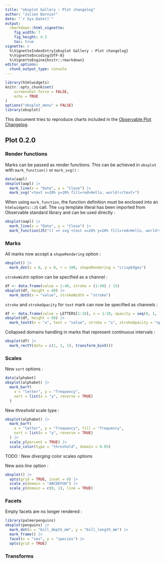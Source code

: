 ```yaml
---
title: "obsplot Gallery : Plot changelog"
author: "Julien Barnier"
date: "`r Sys.Date()`"
output:
  rmarkdown::html_vignette:
    fig_width: 7
    fig_height: 4.5
    toc: true
vignette: >
  %\VignetteIndexEntry{obsplot Gallery : Plot changelog}
  %\VignetteEncoding{UTF-8}
  %\VignetteEngine{knitr::rmarkdown}
editor_options: 
  chunk_output_type: console
---
```


```r
library(htmlwidgets)
knitr::opts_chunk$set(
    screenshot.force = FALSE,
    echo = TRUE
)
options("obsplot_menu" = FALSE)
library(obsplot)
```

This document tries to reproduce charts included in the [Observable Plot Changelog](https://github.com/observablehq/plot/blob/main/CHANGELOG.md).


## Plot 0.2.0

### Render functions

Marks can be passed as render functions. This can be achieved in `obsplot` with `mark_function()` or `mark_svg()` :

```r
data(aapl)
obsplot(aapl) |>
  mark_line(x = "Date", y = "Close") |>
  mark_svg("<text x=20% y=20% fill=red>Hello, world!</text>")
```

When using `mark_function`, the function definition must be enclosed into an `htmlwidgets::JS` call. The `svg` template literal has been imported from Observable standard library and can be used directly :

```r
obsplot(aapl) |>
  mark_line(x = "Date", y = "Close") |>
  mark_function(JS("() => svg`<text x=20% y=20% fill=red>Hello, world!</text>`"))
```

### Marks

All marks now accept a `shapeRendering` option :

```r
obsplot() |>
  mark_dot(x = 0, y = 0, r = 100, shapeRendering = "crispEdges")
```

`strokeWidth` option can be specified as a channel :
```r
df <- data.frame(value = 1:40, stroke = (1:40) / 15)
obsplot(df, height = 60) |>
  mark_dotX(x = "value", strokeWidth = "stroke")
```

`stroke` and `strokeOpacity` for `text` mark can now be specified as channels :

```r
df <- data.frame(value = LETTERS[1:10], x = 1:10, opacity = seq(0, 1, length.out = 10))
obsplot(df, height = 60) |>
  mark_textX(x = "x", text = "value", stroke = "x", strokeOpacity = "opacity")
```


Collapsed domains handling in marks that represent continuous intervals :

```r
obsplot(df) |>
  mark_rectY(data = c(1, 1, 1), transform_binX())
```

### Scales

New `sort` options :

```r
data(alphabet)
obsplot(alphabet) |>
  mark_barY(
    x = "letter", y = "frequency",
    sort = list(x = "y", reverse = TRUE)
  )
```

New *threshold* scale type :

```r
obsplot(alphabet) |>
  mark_barY(
    x = "letter", y = "frequency", fill = "frequency",
    sort = list(x = "y", reverse = TRUE)
  ) |>
  scale_y(percent = TRUE) |>
  scale_color(type = "threshold", domain = 0.05)
```

TODO : New *diverging* color scales options

New axis *line* option :

```r
obsplot() |>
  opts(grid = TRUE, inset = 6) |>
  scale_x(domain = "ABCDEFGH") |>
  scale_y(domain = c(0, 1), line = TRUE)
```

### Facets

Empty facets are no longer rendered :

```r
library(palmerpenguins)
obsplot(penguins) |>
  mark_dot(x = "bill_depth_mm", y = "bill_length_mm") |>
  mark_frame() |>
  facet(x = "sex", y = "species") |>
  opts(grid = TRUE)
```

### Transforms

